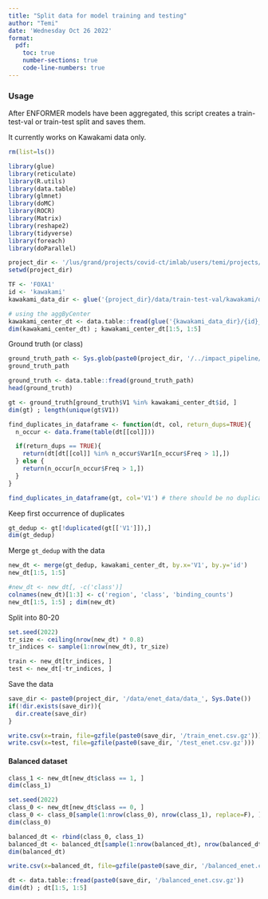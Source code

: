 ```yaml
---
title: "Split data for model training and testing"
author: "Temi"
date: 'Wednesday Oct 26 2022'
format: 
  pdf: 
    toc: true
    number-sections: true
    code-line-numbers: true
---
```


### Usage
After ENFORMER models have been aggregated, this script creates a train-test-val or train-test split and saves them. 

It currently works on Kawakami data only. 


```r
rm(list=ls())

library(glue)
library(reticulate)
library(R.utils)
library(data.table)
library(glmnet)
library(doMC)
library(ROCR)
library(Matrix)
library(reshape2)
library(tidyverse)
library(foreach)
library(doParallel)

```

```r
project_dir <- '/lus/grand/projects/covid-ct/imlab/users/temi/projects/TFXcan/modeling_pipeline'
setwd(project_dir)

TF <- 'FOXA1'
id <- 'kawakami'
kawakami_data_dir <- glue('{project_dir}/data/train-test-val/kawakami/data_2022-12-12')
```

```r
# using the aggByCenter 
kawakami_center_dt <- data.table::fread(glue('{kawakami_data_dir}/{id}_aggByCenter_{TF}.csv.gz'))
dim(kawakami_center_dt) ; kawakami_center_dt[1:5, 1:5]
```

Ground truth (or class)

```r
ground_truth_path <- Sys.glob(paste0(project_dir, '/../impact_pipeline/motif_intervals/kawakami/intervals_2022-12-11/ground_truth/', id, '_', TF, '_*.txt'))
ground_truth_path
```

```r
ground_truth <- data.table::fread(ground_truth_path)
head(ground_truth)
```

```r
gt <- ground_truth[ground_truth$V1 %in% kawakami_center_dt$id, ]
dim(gt) ; length(unique(gt$V1))
```

```r
find_duplicates_in_dataframe <- function(dt, col, return_dups=TRUE){
  n_occur <- data.frame(table(dt[[col]]))

  if(return_dups == TRUE){
    return(dt[dt[[col]] %in% n_occur$Var1[n_occur$Freq > 1],])
  } else {
    return(n_occur[n_occur$Freq > 1,])
  }
}
```

```r
find_duplicates_in_dataframe(gt, col='V1') # there should be no duplicates
```
Keep first occurrence of duplicates
```r
gt_dedup <- gt[!duplicated(gt[['V1']]),]
dim(gt_dedup)
```

Merge `gt_dedup` with the data
```r
new_dt <- merge(gt_dedup, kawakami_center_dt, by.x='V1', by.y='id')
new_dt[1:5, 1:5]
```

```r
#new_dt <- new_dt[, -c('class')]
colnames(new_dt)[1:3] <- c('region', 'class', 'binding_counts')
new_dt[1:5, 1:5] ; dim(new_dt)
```

Split into 80-20
```r
set.seed(2022)
tr_size <- ceiling(nrow(new_dt) * 0.8)
tr_indices <- sample(1:nrow(new_dt), tr_size)
```

```r
train <- new_dt[tr_indices, ]
test <- new_dt[-tr_indices, ]
```
Save the data
```r
save_dir <- paste0(project_dir, '/data/enet_data/data_', Sys.Date())
if(!dir.exists(save_dir)){
  dir.create(save_dir)
}
```
```r
write.csv(x=train, file=gzfile(paste0(save_dir, '/train_enet.csv.gz')))
write.csv(x=test, file=gzfile(paste0(save_dir, '/test_enet.csv.gz')))
```

#### Balanced dataset
```r
class_1 <- new_dt[new_dt$class == 1, ]
dim(class_1)
```

```r
set.seed(2022)
class_0 <- new_dt[new_dt$class == 0, ]
class_0 <- class_0[sample(1:nrow(class_0), nrow(class_1), replace=F), ]
dim(class_0)
```

```r
balanced_dt <- rbind(class_0, class_1)
balanced_dt <- balanced_dt[sample(1:nrow(balanced_dt), nrow(balanced_dt), replace=F), ]
dim(balanced_dt)
```

```r
write.csv(x=balanced_dt, file=gzfile(paste0(save_dir, '/balanced_enet.csv.gz')), row.names=F)
```

```r
dt <- data.table::fread(paste0(save_dir, '/balanced_enet.csv.gz'))
dim(dt) ; dt[1:5, 1:5]
```

